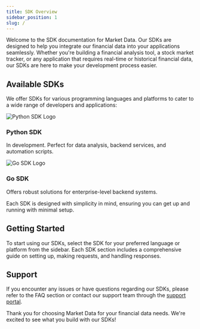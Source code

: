 ```yaml
---
title: SDK Overview
sidebar_position: 1
slug: /
---
```


Welcome to the SDK documentation for Market Data. Our SDKs are designed to help you integrate our financial data into your applications seamlessly. Whether you're building a financial analysis tool, a stock market tracker, or any application that requires real-time or historical financial data, our SDKs are here to make your development process easier.

## Available SDKs

We offer SDKs for various programming languages and platforms to cater to a wide range of developers and applications:

<div className="sdk-list">

  <div className="sdk-item">
    <img src="/img/python-logo-only.svg" alt="Python SDK Logo" className="sdk-logo" />
    <h3>Python SDK</h3>
    <p>In development. Perfect for data analysis, backend services, and automation scripts.</p>
  </div>

  <div className="sdk-item">
    <img src="/img/Go-Logo_Aqua.svg" alt="Go SDK Logo" className="sdk-logo" />
    <h3>Go SDK</h3>
    <p>Offers robust solutions for enterprise-level backend systems.</p>
  </div>

</div>

Each SDK is designed with simplicity in mind, ensuring you can get up and running with minimal setup.

## Getting Started

To start using our SDKs, select the SDK for your preferred language or platform from the sidebar. Each SDK section includes a comprehensive guide on setting up, making requests, and handling responses.

## Support

If you encounter any issues or have questions regarding our SDKs, please refer to the FAQ section or contact our support team through the [support portal](https://www.marketdata.app/dashboard/).

Thank you for choosing Market Data for your financial data needs. We're excited to see what you build with our SDKs!
